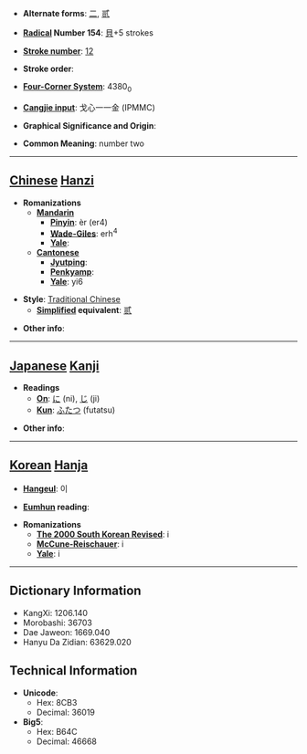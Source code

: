 * '''Alternate forms''': [[二]], [[贰]]

* '''[[Wiktionary:Chinese radical index| Radical]] Number 154''': [[Wiktionary:Chinese radical index 貝|貝]]+5 strokes

* '''[[Wiktionary:Chinese total strokes index|Stroke number]]''': [[Wiktionary:Chinese total strokes index 12|12]]

* '''Stroke order''': 

* '''[[Wiktionary:Chinese four corner index|Four-Corner System]]''': 4380<sub>0</sub>

* '''[[Wiktionary:Chinese Cangjie index|Cangjie input]]''': 戈心一一金 (IPMMC)

* '''Graphical Significance and Origin''': 

* '''Common Meaning''': number two

----

== [[Chinese]] [[Hanzi]] ==

* '''Romanizations'''
** '''[[Mandarin]]'''
*** '''[[Pinyin]]''': èr (er4)
*** '''[[Wade-Giles]]''': erh<sup>4</sup>
*** '''[[Yale]]''': 
** '''[[Cantonese]]'''
*** '''[[Jyutping]]''':
*** '''[[Penkyamp]]''': 
*** '''[[Yale]]''': yi6

* '''Style''': [[Traditional Chinese]] 
** '''[[Simplified Chinese|Simplified]] equivalent''': [[贰]]

* '''Other info''': 

----

== [[Japanese]] [[Kanji]] ==

* '''Readings'''
** '''[[On]]''': [[に]] (ni), [[じ]] (ji)
** '''[[Kun]]''': [[ふたつ]] (futatsu)

* '''Other info''':  

----

== [[Korean]] [[Hanja]] ==

* '''[[Hangeul]]''': 이

* '''[[Eumhun]] reading''': 

* '''Romanizations'''
** '''[[The 2000 South Korean Revised Romanization|The 2000 South Korean Revised]]''': i
** '''[[McCune-Reischauer]]''': i
** '''[[Yale]]''': i

----

== Dictionary Information ==

* KangXi: 1206.140
* Morobashi: 36703
* Dae Jaweon: 1669.040
* Hanyu Da Zidian: 63629.020

== Technical Information ==

* '''Unicode''':
** Hex: 8CB3
** Decimal: 36019
* '''Big5''':
** Hex: B64C
** Decimal: 46668